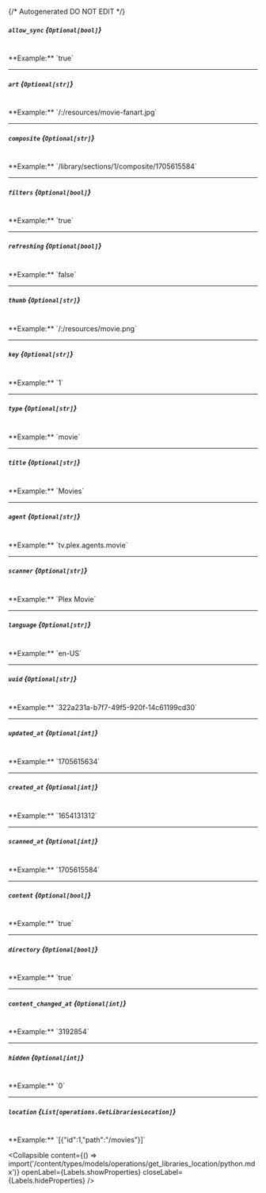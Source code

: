 {/* Autogenerated DO NOT EDIT  */}

##### `allow_sync` *{`Optional[bool]`}*
<br/>
**Example:** `true`

---
##### `art` *{`Optional[str]`}*
<br/>
**Example:** `/:/resources/movie-fanart.jpg`

---
##### `composite` *{`Optional[str]`}*
<br/>
**Example:** `/library/sections/1/composite/1705615584`

---
##### `filters` *{`Optional[bool]`}*
<br/>
**Example:** `true`

---
##### `refreshing` *{`Optional[bool]`}*
<br/>
**Example:** `false`

---
##### `thumb` *{`Optional[str]`}*
<br/>
**Example:** `/:/resources/movie.png`

---
##### `key` *{`Optional[str]`}*
<br/>
**Example:** `1`

---
##### `type` *{`Optional[str]`}*
<br/>
**Example:** `movie`

---
##### `title` *{`Optional[str]`}*
<br/>
**Example:** `Movies`

---
##### `agent` *{`Optional[str]`}*
<br/>
**Example:** `tv.plex.agents.movie`

---
##### `scanner` *{`Optional[str]`}*
<br/>
**Example:** `Plex Movie`

---
##### `language` *{`Optional[str]`}*
<br/>
**Example:** `en-US`

---
##### `uuid` *{`Optional[str]`}*
<br/>
**Example:** `322a231a-b7f7-49f5-920f-14c61199cd30`

---
##### `updated_at` *{`Optional[int]`}*
<br/>
**Example:** `1705615634`

---
##### `created_at` *{`Optional[int]`}*
<br/>
**Example:** `1654131312`

---
##### `scanned_at` *{`Optional[int]`}*
<br/>
**Example:** `1705615584`

---
##### `content` *{`Optional[bool]`}*
<br/>
**Example:** `true`

---
##### `directory` *{`Optional[bool]`}*
<br/>
**Example:** `true`

---
##### `content_changed_at` *{`Optional[int]`}*
<br/>
**Example:** `3192854`

---
##### `hidden` *{`Optional[int]`}*
<br/>
**Example:** `0`

---
##### `location` *{`List[operations.GetLibrariesLocation]`}*
<br/>
**Example:** `[{"id":1,"path":"/movies"}]`

<Collapsible content={() => import('/content/types/models/operations/get_libraries_location/python.mdx')} openLabel={Labels.showProperties} closeLabel={Labels.hideProperties} />



